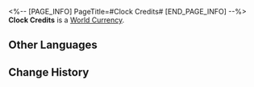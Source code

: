 <%-- [PAGE_INFO]
PageTitle=#Clock Credits#
[END_PAGE_INFO] --%>
{{Item Infobox
|id          = 120003
|image       = Item Clock Credits.png
|type        = World Currency
|invCategory = Valuables
|rarity      = 3
|effect      = 
|description = This is said to be a commemorative currency issued personally by the Watchmaker. Can only be used at the Clockie Statue.
|source1     = [[Exploring Penacony]]
|source2     = [[Trailblaze Missions]]
|source3     = [[Adventure Missions]]
}}
{{Description|A mysterious banknote, whose origin is unknown even to The Family. It features the classic image of Clockie on the front. This currency is prohibited for regular transactions in the Dreamscape world, and only a few people know its true purpose.}}
'''Clock Credits''' is a [[World Currency]].

==Other Languages==
{{Other Languages
|en   = Clock Credits
|zhs  = 金表钞
|zht  = 金錶鈔
|ja   = クロックマネー
|ko   = 금시계 크레딧
|es   = Relocréditos
|fr   = Crédits Chronou
|ru   = Часокредиты
|th   = เครดิตนาฬิกาทอง
|vi   = Tiền Đồng Hồ Vàng
|de   = Clock-Credits
|id   = Clock Credit
|pt   = Créditos de Relógio
}}

==Change History==
{{Change History|2.0}}